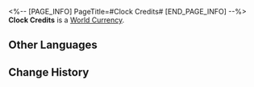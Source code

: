 <%-- [PAGE_INFO]
PageTitle=#Clock Credits#
[END_PAGE_INFO] --%>
{{Item Infobox
|id          = 120003
|image       = Item Clock Credits.png
|type        = World Currency
|invCategory = Valuables
|rarity      = 3
|effect      = 
|description = This is said to be a commemorative currency issued personally by the Watchmaker. Can only be used at the Clockie Statue.
|source1     = [[Exploring Penacony]]
|source2     = [[Trailblaze Missions]]
|source3     = [[Adventure Missions]]
}}
{{Description|A mysterious banknote, whose origin is unknown even to The Family. It features the classic image of Clockie on the front. This currency is prohibited for regular transactions in the Dreamscape world, and only a few people know its true purpose.}}
'''Clock Credits''' is a [[World Currency]].

==Other Languages==
{{Other Languages
|en   = Clock Credits
|zhs  = 金表钞
|zht  = 金錶鈔
|ja   = クロックマネー
|ko   = 금시계 크레딧
|es   = Relocréditos
|fr   = Crédits Chronou
|ru   = Часокредиты
|th   = เครดิตนาฬิกาทอง
|vi   = Tiền Đồng Hồ Vàng
|de   = Clock-Credits
|id   = Clock Credit
|pt   = Créditos de Relógio
}}

==Change History==
{{Change History|2.0}}